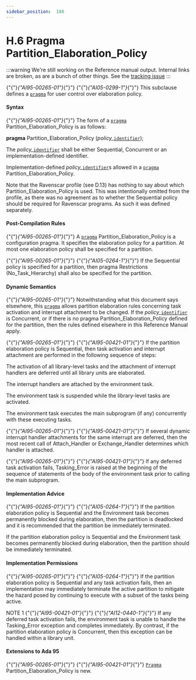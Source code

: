 ---
sidebar_position:  188
---

# H.6 Pragma Partition_Elaboration_Policy

:::warning
We're still working on the Reference manual output.  Internal links are broken,
as are a bunch of other things.
See the [tracking issue](https://github.com/ada-lang-io/ada-lang-io/issues/20)
:::


<p>{"{"}<em>{"AI95-00265-01"}</em>{"}"} {"{"}<em>{"AI05-0299-1"}</em>{"}"} This subclause defines a <code><a href="../AA-2/AA-2.8#S0019">pragma</a></code> for user control over elaboration policy. </p>

#### Syntax

<p>{"{"}<em>{"AI95-00265-01"}</em>{"}"} The form of a <code><a href="../AA-2/AA-2.8#S0019">pragma</a></code> Partition_Elaboration_Policy is as follows: </p>
<p>  <strong>pragma</strong> Partition_Elaboration_Policy (<em>policy_</em><code><a href="../AA-2/AA-2.3#S0002">identifier</a></code>);</p>
<p>The <em>policy_</em><code><a href="../AA-2/AA-2.3#S0002">identifier</a></code> shall be either Sequential, Concurrent or an implementation-defined identifier. </p>
<Admonition type="aarm" aarm="implementation-defined" title="Implementation defined: ">
<p><strong></strong>Implementation-defined <em>policy_</em><code><a href="../AA-2/AA-2.3#S0002">identifier</a></code>s allowed in a <code><a href="../AA-2/AA-2.8#S0019">pragma</a></code> Partition_Elaboration_Policy.</p></Admonition>

<Admonition type="aarm" aarm="ramification" title="Ramification: ">
<p><strong></strong>Note that the Ravenscar profile (see D.13) has nothing to say about which Partition_Elaboration_Policy is used. This was intentionally omitted from the profile, as there was no agreement as to whether the Sequential policy should be required for Ravenscar programs. As such it was defined separately. </p></Admonition>


#### Post-Compilation Rules

<p>{"{"}<em>{"AI95-00265-01"}</em>{"}"} A <code><a href="../AA-2/AA-2.8#S0019">pragma</a></code> Partition_Elaboration_Policy is a configuration pragma. It specifies the elaboration policy for a partition. At most one elaboration policy shall be specified for a partition.</p>
<p>{"{"}<em>{"AI95-00265-01"}</em>{"}"} {"{"}<em>{"AI05-0264-1"}</em>{"}"} If the Sequential policy is specified for a partition, then pragma Restrictions (No_Task_Hierarchy) shall also be specified for the partition. </p>

#### Dynamic Semantics

<p>{"{"}<em>{"AI95-00265-01"}</em>{"}"} Notwithstanding what this document says elsewhere, this <code><a href="../AA-2/AA-2.8#S0019">pragma</a></code> allows partition elaboration rules concerning task activation and interrupt attachment to be changed. If the <em>policy_</em><code><a href="../AA-2/AA-2.3#S0002">identifier</a></code> is Concurrent, or if there is no pragma Partition_Elaboration_Policy defined for the partition, then the rules defined elsewhere in this Reference Manual apply.</p>
<p>{"{"}<em>{"AI95-00265-01"}</em>{"}"} {"{"}<em>{"AI95-00421-01"}</em>{"}"} If the partition elaboration policy is Sequential, then task activation and interrupt attachment are performed in the following sequence of steps:</p>
<p>The activation of all library-level tasks and the attachment of interrupt handlers are deferred until all library units are elaborated.</p>
<p>The interrupt handlers are attached by the environment task.</p>
<p>The environment task is suspended while the library-level tasks are activated.</p>
<p>The environment task executes the main subprogram (if any) concurrently with these executing tasks. </p>
<p>{"{"}<em>{"AI95-00265-01"}</em>{"}"} {"{"}<em>{"AI95-00421-01"}</em>{"}"} If several dynamic interrupt handler attachments for the same interrupt are deferred, then the most recent call of Attach_Handler or Exchange_Handler determines which handler is attached.</p>
<p>{"{"}<em>{"AI95-00265-01"}</em>{"}"} {"{"}<em>{"AI95-00421-01"}</em>{"}"} If any deferred task activation fails, Tasking_Error is raised at the beginning of the sequence of statements of the body of the environment task prior to calling the main subprogram.</p>

#### Implementation Advice

<p>{"{"}<em>{"AI95-00265-01"}</em>{"}"} {"{"}<em>{"AI05-0264-1"}</em>{"}"} If the partition elaboration policy is Sequential and the Environment task becomes permanently blocked during elaboration, then the partition is deadlocked and it is recommended that the partition be immediately terminated. </p>
<Admonition type="aarm" aarm="implementation-advice" title="Implementation Advice">
<p><strong></strong>If the partition elaboration policy is Sequential and the Environment task becomes permanently blocked during elaboration, then the partition should be immediately terminated.</p></Admonition>


#### Implementation Permissions

<p>{"{"}<em>{"AI95-00265-01"}</em>{"}"} {"{"}<em>{"AI05-0264-1"}</em>{"}"} If the partition elaboration policy is Sequential and any task activation fails, then an implementation may immediately terminate the active partition to mitigate the hazard posed by continuing to execute with a subset of the tasks being active. </p>
<Admonition type="aarm" aarm="note" title="Note: ">
<p>NOTE 1   {"{"}<em>{"AI95-00421-01"}</em>{"}"} {"{"}<em>{"AI12-0440-1"}</em>{"}"} If any deferred task activation fails, the environment task is unable to handle the Tasking_Error exception and completes immediately. By contrast, if the partition elaboration policy is Concurrent, then this exception can be handled within a library unit. </p></Admonition>


#### Extensions to Ada 95

<Admonition type="aarm" aarm="note" title="Note: ">
<p>{"{"}<em>{"AI95-00265-01"}</em>{"}"} {"{"}<em>{"AI95-00421-01"}</em>{"}"} <code><a href="../AA-2/AA-2.8#S0019">Pragma</a></code> Partition_Elaboration_Policy is new. </p></Admonition>

